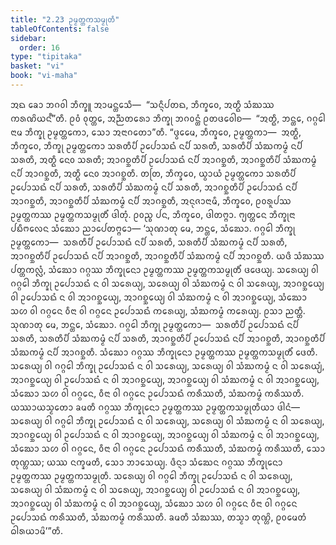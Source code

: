 ```yaml
---
title: "2.23 ᩏᨾ᩠ᨾᨲ᩠ᨲᨠᩈᨾ᩠ᨾᩩᨲᩥ"
tableOfContents: false
sidebar:
  order: 16
type: "tipitaka"
basket: "vi"
book: "vi-maha"
---
```



<DynamicBreadcrumb />

<Division number="167" book="vi-maha">

<Paragraph number="695" book="vi-maha">
ᩋᨳ ᨡᩮᩣ ᨽᨣᩅᩤ ᨽᩥᨠ᩠ᨡᩪ ᩋᩣᨾᨶ᩠ᨲᩮᩈᩥ—  “ᩈᨶ᩠ᨶᩥᨸᨲᨳ, ᨽᩥᨠ᩠ᨡᩅᩮ, ᩋᨲ᩠ᨳᩥ ᩈᩴᨥᩔ ᨠᩁᨱᩦᨿᨶ᩺”ᨲᩥ. ᩑᩅᩴ ᩅᩩᨲ᩠ᨲᩮ, ᩋᨬ᩠ᨬᨲᩁᩮᩣ ᨽᩥᨠ᩠ᨡᩩ ᨽᨣᩅᨶ᩠ᨲᩴ ᩑᨲᨴᩅᩮᩤᨧ—  “ᩋᨲ᩠ᨳᩥ, ᨽᨶ᩠ᨲᩮ, ᨣᨣ᩠ᨣᩮᩤ ᨶᩣᨾ ᨽᩥᨠ᩠ᨡᩩ ᩏᨾ᩠ᨾᨲ᩠ᨲᨠᩮᩣ, ᩈᩮᩣ ᩋᨶᩣᨣᨲᩮᩣ”ᨲᩥ.
</Paragraph>

<Paragraph number="696" book="vi-maha">
“ᨴ᩠ᩅᩮᨾᩮ, ᨽᩥᨠ᩠ᨡᩅᩮ, ᩏᨾ᩠ᨾᨲ᩠ᨲᨠᩣ—  ᩋᨲ᩠ᨳᩥ, ᨽᩥᨠ᩠ᨡᩅᩮ, ᨽᩥᨠ᩠ᨡᩩ ᩏᨾ᩠ᨾᨲ᩠ᨲᨠᩮᩣ ᩈᩁᨲᩥᨸᩥ ᩏᨸᩮᩣᩈᨳᩴ ᨶᨸᩥ ᩈᩁᨲᩥ, ᩈᩁᨲᩥᨸᩥ ᩈᩴᨥᨠᨾ᩠ᨾᩴ ᨶᨸᩥ ᩈᩁᨲᩥ, ᩋᨲ᩠ᨳᩥ ᨶᩮᩅ ᩈᩁᨲᩥ; ᩋᩣᨣᨧ᩠ᨨᨲᩥᨸᩥ ᩏᨸᩮᩣᩈᨳᩴ ᨶᨸᩥ ᩋᩣᨣᨧ᩠ᨨᨲᩥ, ᩋᩣᨣᨧ᩠ᨨᨲᩥᨸᩥ ᩈᩴᨥᨠᨾ᩠ᨾᩴ ᨶᨸᩥ ᩋᩣᨣᨧ᩠ᨨᨲᩥ, ᩋᨲ᩠ᨳᩥ ᨶᩮᩅ ᩋᩣᨣᨧ᩠ᨨᨲᩥ. ᨲᨲᩕ, ᨽᩥᨠ᩠ᨡᩅᩮ, ᨿ᩠ᩅᩣᨿᩴ ᩏᨾ᩠ᨾᨲ᩠ᨲᨠᩮᩣ ᩈᩁᨲᩥᨸᩥ ᩏᨸᩮᩣᩈᨳᩴ ᨶᨸᩥ ᩈᩁᨲᩥ, ᩈᩁᨲᩥᨸᩥ ᩈᩴᨥᨠᨾ᩠ᨾᩴ ᨶᨸᩥ ᩈᩁᨲᩥ, ᩋᩣᨣᨧ᩠ᨨᨲᩥᨸᩥ ᩏᨸᩮᩣᩈᨳᩴ ᨶᨸᩥ ᩋᩣᨣᨧ᩠ᨨᨲᩥ, ᩋᩣᨣᨧ᩠ᨨᨲᩥᨸᩥ ᩈᩴᨥᨠᨾ᩠ᨾᩴ ᨶᨸᩥ ᩋᩣᨣᨧ᩠ᨨᨲᩥ, ᩋᨶᩩᨩᩣᨶᩣᨾᩥ, ᨽᩥᨠ᩠ᨡᩅᩮ, ᩑᩅᩁᩪᨸᩔ ᩏᨾ᩠ᨾᨲ᩠ᨲᨠᩔ ᩏᨾ᩠ᨾᨲ᩠ᨲᨠᩈᨾ᩠ᨾᩩᨲᩥᩴ ᨴᩤᨲᩩᩴ. ᩑᩅᨬ᩠ᨧ ᨸᨶ, ᨽᩥᨠ᩠ᨡᩅᩮ, ᨴᩤᨲᨻ᩠ᨻᩣ. ᨻ᩠ᨿᨲ᩠ᨲᩮᨶ ᨽᩥᨠ᩠ᨡᩩᨶᩣ ᨸᨭᩥᨻᩃᩮᨶ ᩈᩴᨥᩮᩣ ᨬᩣᨸᩮᨲᨻ᩠ᨻᩮᩣ—
</Paragraph>

<Paragraph number="697" book="vi-maha">
‘ᩈᩩᨱᩣᨲᩩ ᨾᩮ, ᨽᨶ᩠ᨲᩮ, ᩈᩴᨥᩮᩣ. ᨣᨣ᩠ᨣᩮᩤ ᨽᩥᨠ᩠ᨡᩩ ᩏᨾ᩠ᨾᨲ᩠ᨲᨠᩮᩣ—  ᩈᩁᨲᩥᨸᩥ ᩏᨸᩮᩣᩈᨳᩴ ᨶᨸᩥ ᩈᩁᨲᩥ, ᩈᩁᨲᩥᨸᩥ ᩈᩴᨥᨠᨾ᩠ᨾᩴ ᨶᨸᩥ ᩈᩁᨲᩥ, ᩋᩣᨣᨧ᩠ᨨᨲᩥᨸᩥ ᩏᨸᩮᩣᩈᨳᩴ ᨶᨸᩥ ᩋᩣᨣᨧ᩠ᨨᨲᩥ, ᩋᩣᨣᨧ᩠ᨨᨲᩥᨸᩥ ᩈᩴᨥᨠᨾ᩠ᨾᩴ ᨶᨸᩥ ᩋᩣᨣᨧ᩠ᨨᨲᩥ. ᨿᨴᩥ ᩈᩴᨥᩔ ᨸᨲ᩠ᨲᨠᩃᩖᩴ, ᩈᩴᨥᩮᩣ ᨣᨣ᩠ᨣᩔ ᨽᩥᨠ᩠ᨡᩩᨶᩮᩣ ᩏᨾ᩠ᨾᨲ᩠ᨲᨠᩔ ᩏᨾ᩠ᨾᨲ᩠ᨲᨠᩈᨾ᩠ᨾᩩᨲᩥᩴ ᨴᨴᩮᨿ᩠ᨿ. ᩈᩁᩮᨿ᩠ᨿ ᩅᩤ ᨣᨣ᩠ᨣᩮᩤ ᨽᩥᨠ᩠ᨡᩩ ᩏᨸᩮᩣᩈᨳᩴ ᨶ ᩅᩤ ᩈᩁᩮᨿ᩠ᨿ, ᩈᩁᩮᨿ᩠ᨿ ᩅᩤ ᩈᩴᨥᨠᨾ᩠ᨾᩴ ᨶ ᩅᩤ ᩈᩁᩮᨿ᩠ᨿ, ᩋᩣᨣᨧ᩠ᨨᩮᨿ᩠ᨿ ᩅᩤ ᩏᨸᩮᩣᩈᨳᩴ ᨶ ᩅᩤ ᩋᩣᨣᨧ᩠ᨨᩮᨿ᩠ᨿ, ᩋᩣᨣᨧ᩠ᨨᩮᨿ᩠ᨿ ᩅᩤ ᩈᩴᨥᨠᨾ᩠ᨾᩴ ᨶ ᩅᩤ ᩋᩣᨣᨧ᩠ᨨᩮᨿ᩠ᨿ, ᩈᩴᨥᩮᩣ ᩈᩉ ᩅᩤ ᨣᨣ᩠ᨣᩮᨶ ᩅᩥᨶᩣ ᩅᩤ ᨣᨣ᩠ᨣᩮᨶ ᩏᨸᩮᩣᩈᨳᩴ ᨠᩁᩮᨿ᩠ᨿ, ᩈᩴᨥᨠᨾ᩠ᨾᩴ ᨠᩁᩮᨿ᩠ᨿ. ᩑᩈᩣ ᨬᨲ᩠ᨲᩥ.
</Paragraph>

<Paragraph number="698" book="vi-maha">
ᩈᩩᨱᩣᨲᩩ ᨾᩮ, ᨽᨶ᩠ᨲᩮ, ᩈᩴᨥᩮᩣ. ᨣᨣ᩠ᨣᩮᩤ ᨽᩥᨠ᩠ᨡᩩ ᩏᨾ᩠ᨾᨲ᩠ᨲᨠᩮᩣ—  ᩈᩁᨲᩥᨸᩥ ᩏᨸᩮᩣᩈᨳᩴ ᨶᨸᩥ ᩈᩁᨲᩥ, ᩈᩁᨲᩥᨸᩥ ᩈᩴᨥᨠᨾ᩠ᨾᩴ ᨶᨸᩥ ᩈᩁᨲᩥ, ᩋᩣᨣᨧ᩠ᨨᨲᩥᨸᩥ ᩏᨸᩮᩣᩈᨳᩴ ᨶᨸᩥ ᩋᩣᨣᨧ᩠ᨨᨲᩥ, ᩋᩣᨣᨧ᩠ᨨᨲᩥᨸᩥ ᩈᩴᨥᨠᨾ᩠ᨾᩴ ᨶᨸᩥ ᩋᩣᨣᨧ᩠ᨨᨲᩥ. ᩈᩴᨥᩮᩣ ᨣᨣ᩠ᨣᩔ ᨽᩥᨠ᩠ᨡᩩᨶᩮᩣ ᩏᨾ᩠ᨾᨲ᩠ᨲᨠᩔ ᩏᨾ᩠ᨾᨲ᩠ᨲᨠᩈᨾ᩠ᨾᩩᨲᩥᩴ ᨴᩮᨲᩥ. ᩈᩁᩮᨿ᩠ᨿ ᩅᩤ ᨣᨣ᩠ᨣᩮᩤ ᨽᩥᨠ᩠ᨡᩩ ᩏᨸᩮᩣᩈᨳᩴ ᨶ ᩅᩤ ᩈᩁᩮᨿ᩠ᨿ, ᩈᩁᩮᨿ᩠ᨿ ᩅᩤ ᩈᩴᨥᨠᨾ᩠ᨾᩴ ᨶ ᩅᩤ ᩈᩁᩮᨿ᩠ᨿᩴ, ᩋᩣᨣᨧ᩠ᨨᩮᨿ᩠ᨿ ᩅᩤ ᩏᨸᩮᩣᩈᨳᩴ ᨶ ᩅᩤ ᩋᩣᨣᨧ᩠ᨨᩮᨿ᩠ᨿ, ᩋᩣᨣᨧ᩠ᨨᩮᨿ᩠ᨿ ᩅᩤ ᩈᩴᨥᨠᨾ᩠ᨾᩴ ᨶ ᩅᩤ ᩋᩣᨣᨧ᩠ᨨᩮᨿ᩠ᨿ, ᩈᩴᨥᩮᩣ ᩈᩉ ᩅᩤ ᨣᨣ᩠ᨣᩮᨶ, ᩅᩥᨶᩣ ᩅᩤ ᨣᨣ᩠ᨣᩮᨶ ᩏᨸᩮᩣᩈᨳᩴ ᨠᩁᩥᩔᨲᩥ, ᩈᩴᨥᨠᨾ᩠ᨾᩴ ᨠᩁᩥᩔᨲᩥ. ᨿᩔᩣᨿᩈ᩠ᨾᨲᩮᩣ ᨡᨾᨲᩥ ᨣᨣ᩠ᨣᩔ ᨽᩥᨠ᩠ᨡᩩᨶᩮᩣ ᩏᨾ᩠ᨾᨲ᩠ᨲᨠᩔ ᩏᨾ᩠ᨾᨲ᩠ᨲᨠᩈᨾ᩠ᨾᩩᨲᩥᨿᩣ ᨴᩤᨶᩴ—  ᩈᩁᩮᨿ᩠ᨿ ᩅᩤ ᨣᨣ᩠ᨣᩮᩤ ᨽᩥᨠ᩠ᨡᩩ ᩏᨸᩮᩣᩈᨳᩴ ᨶ ᩅᩤ ᩈᩁᩮᨿ᩠ᨿ, ᩈᩁᩮᨿ᩠ᨿ ᩅᩤ ᩈᩴᨥᨠᨾ᩠ᨾᩴ ᨶ ᩅᩤ ᩈᩁᩮᨿ᩠ᨿ, ᩋᩣᨣᨧ᩠ᨨᩮᨿ᩠ᨿ ᩅᩤ ᩏᨸᩮᩣᩈᨳᩴ ᨶ ᩅᩤ ᩋᩣᨣᨧ᩠ᨨᩮᨿ᩠ᨿ, ᩋᩣᨣᨧ᩠ᨨᩮᨿ᩠ᨿ ᩅᩤ ᩈᩴᨥᨠᨾ᩠ᨾᩴ ᨶ ᩅᩤ ᩋᩣᨣᨧ᩠ᨨᩮᨿ᩠ᨿ, ᩈᩴᨥᩮᩣ ᩈᩉ ᩅᩤ ᨣᨣ᩠ᨣᩮᨶ, ᩅᩥᨶᩣ ᩅᩤ ᨣᨣ᩠ᨣᩮᨶ ᩏᨸᩮᩣᩈᨳᩴ ᨠᩁᩥᩔᨲᩥ, ᩈᩴᨥᨠᨾ᩠ᨾᩴ ᨠᩁᩥᩔᨲᩥ, ᩈᩮᩣ ᨲᩩᨱ᩠ᩉᩔ; ᨿᩔ ᨶᨠ᩠ᨡᨾᨲᩥ, ᩈᩮᩣ ᨽᩣᩈᩮᨿ᩠ᨿ.
</Paragraph>

<Paragraph number="699" book="vi-maha">
ᨴᩥᨶ᩠ᨶᩣ ᩈᩴᨥᩮᨶ ᨣᨣ᩠ᨣᩔ ᨽᩥᨠ᩠ᨡᩩᨶᩮᩣ ᩏᨾ᩠ᨾᨲ᩠ᨲᨠᩔ ᩏᨾ᩠ᨾᨲ᩠ᨲᨠᩈᨾ᩠ᨾᩩᨲᩥ. ᩈᩁᩮᨿ᩠ᨿ ᩅᩤ ᨣᨣ᩠ᨣᩮᩤ ᨽᩥᨠ᩠ᨡᩩ ᩏᨸᩮᩣᩈᨳᩴ ᨶ ᩅᩤ ᩈᩁᩮᨿ᩠ᨿ, ᩈᩁᩮᨿ᩠ᨿ ᩅᩤ ᩈᩴᨥᨠᨾ᩠ᨾᩴ ᨶ ᩅᩤ ᩈᩁᩮᨿ᩠ᨿ, ᩋᩣᨣᨧ᩠ᨨᩮᨿ᩠ᨿ ᩅᩤ ᩏᨸᩮᩣᩈᨳᩴ ᨶ ᩅᩤ ᩋᩣᨣᨧ᩠ᨨᩮᨿ᩠ᨿ, ᩋᩣᨣᨧ᩠ᨨᩮᨿ᩠ᨿ ᩅᩤ ᩈᩴᨥᨠᨾ᩠ᨾᩴ ᨶ ᩅᩤ ᩋᩣᨣᨧ᩠ᨨᩮᨿ᩠ᨿ, ᩈᩴᨥᩮᩣ ᩈᩉ ᩅᩤ ᨣᨣ᩠ᨣᩮᨶ ᩅᩥᨶᩣ ᩅᩤ ᨣᨣ᩠ᨣᩮᨶ ᩏᨸᩮᩣᩈᨳᩴ ᨠᩁᩥᩔᨲᩥ, ᩈᩴᨥᨠᨾ᩠ᨾᩴ ᨠᩁᩥᩔᨲᩥ. ᨡᨾᨲᩥ ᩈᩴᨥᩔ, ᨲᩈ᩠ᨾᩣ ᨲᩩᨱ᩠ᩉᩦ, ᩑᩅᨾᩮᨲᩴ ᨵᩤᩁᨿᩣᨾᩦ’”ᨲᩥ.
</Paragraph>
</Division>